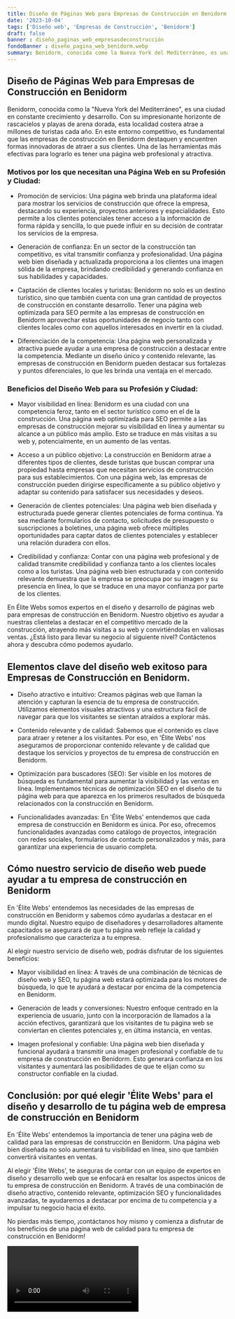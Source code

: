 ```yaml
---
title: Diseño de Páginas Web para Empresas de Construcción en Benidorm
date: '2023-10-04'
tags: ['Diseño web', 'Empresas de Construcción', 'Benidorm']
draft: false
banner : diseño_paginas_web_empresasdeconstrucción
fondoBanner : diseño_pagina_web_benidorm.webp
summary: Benidorm, conocida como la Nueva York del Mediterráneo, es una ciudad en constante crecimiento y desarrollo. Con su impresionante horizonte de rascacielos y playas de arena dorada, esta localidad costera atrae a millones de turistas cada año. En este entorno competitivo, es fundamental que las empresas de construcción en Benidorm destaquen y encuentren formas innovadoras de atraer a sus clientes. Una de las herramientas más efectivas para lograrlo es tener una página web profesional y atractiva.
---
```


## Diseño de Páginas Web para Empresas de Construcción en Benidorm

Benidorm, conocida como la "Nueva York del Mediterráneo", es una ciudad en constante crecimiento y desarrollo. Con su impresionante horizonte de rascacielos y playas de arena dorada, esta localidad costera atrae a millones de turistas cada año. En este entorno competitivo, es fundamental que las empresas de construcción en Benidorm destaquen y encuentren formas innovadoras de atraer a sus clientes. Una de las herramientas más efectivas para lograrlo es tener una página web profesional y atractiva.

### Motivos por los que necesitan una Página Web en su Profesión y Ciudad:
- Promoción de servicios: Una página web brinda una plataforma ideal para mostrar los servicios de construcción que ofrece la empresa, destacando su experiencia, proyectos anteriores y especialidades. Esto permite a los clientes potenciales tener acceso a la información de forma rápida y sencilla, lo que puede influir en su decisión de contratar los servicios de la empresa.

- Generación de confianza: En un sector de la construcción tan competitivo, es vital transmitir confianza y profesionalidad. Una página web bien diseñada y actualizada proporciona a los clientes una imagen sólida de la empresa, brindando credibilidad y generando confianza en sus habilidades y capacidades.

- Captación de clientes locales y turistas: Benidorm no solo es un destino turístico, sino que también cuenta con una gran cantidad de proyectos de construcción en constante desarrollo. Tener una página web optimizada para SEO permite a las empresas de construcción en Benidorm aprovechar estas oportunidades de negocio tanto con clientes locales como con aquellos interesados en invertir en la ciudad.

- Diferenciación de la competencia: Una página web personalizada y atractiva puede ayudar a una empresa de construcción a destacar entre la competencia. Mediante un diseño único y contenido relevante, las empresas de construcción en Benidorm pueden destacar sus fortalezas y puntos diferenciales, lo que les brinda una ventaja en el mercado.

### Beneficios del Diseño Web para su Profesión y Ciudad:
- Mayor visibilidad en línea: Benidorm es una ciudad con una competencia feroz, tanto en el sector turístico como en el de la construcción. Una página web optimizada para SEO permite a las empresas de construcción mejorar su visibilidad en línea y aumentar su alcance a un público más amplio. Esto se traduce en más visitas a su web y, potencialmente, en un aumento de las ventas.

- Acceso a un público objetivo: La construcción en Benidorm atrae a diferentes tipos de clientes, desde turistas que buscan comprar una propiedad hasta empresas que necesitan servicios de construcción para sus establecimientos. Con una página web, las empresas de construcción pueden dirigirse específicamente a su público objetivo y adaptar su contenido para satisfacer sus necesidades y deseos.

- Generación de clientes potenciales: Una página web bien diseñada y estructurada puede generar clientes potenciales de forma continua. Ya sea mediante formularios de contacto, solicitudes de presupuesto o suscripciones a boletines, una página web ofrece múltiples oportunidades para captar datos de clientes potenciales y establecer una relación duradera con ellos.

- Credibilidad y confianza: Contar con una página web profesional y de calidad transmite credibilidad y confianza tanto a los clientes locales como a los turistas. Una página web bien estructurada y con contenido relevante demuestra que la empresa se preocupa por su imagen y su presencia en línea, lo que se traduce en una mayor confianza por parte de los clientes.

En Élite Webs somos expertos en el diseño y desarrollo de páginas web para empresas de construcción en Benidorm. Nuestro objetivo es ayudar a nuestras clientelas a destacar en el competitivo mercado de la construcción, atrayendo más visitas a su web y convirtiéndolas en valiosas ventas. ¿Está listo para llevar su negocio al siguiente nivel? Contáctenos ahora y descubra cómo podemos ayudarlo.

<GifSeo />

<Cta />

## Elementos clave del diseño web exitoso para Empresas de Construcción en Benidorm.

- Diseño atractivo e intuitivo: Creamos páginas web que llaman la atención y capturan la esencia de tu empresa de construcción. Utilizamos elementos visuales atractivos y una estructura fácil de navegar para que los visitantes se sientan atraídos a explorar más.

- Contenido relevante y de calidad: Sabemos que el contenido es clave para atraer y retener a los visitantes. Por eso, en 'Élite Webs' nos aseguramos de proporcionar contenido relevante y de calidad que destaque los servicios y proyectos de tu empresa de construcción en Benidorm.

- Optimización para buscadores (SEO): Ser visible en los motores de búsqueda es fundamental para aumentar la visibilidad y las ventas en línea. Implementamos técnicas de optimización SEO en el diseño de tu página web para que aparezca en los primeros resultados de búsqueda relacionados con la construcción en Benidorm.

- Funcionalidades avanzadas: En 'Élite Webs' entendemos que cada empresa de construcción en Benidorm es única. Por eso, ofrecemos funcionalidades avanzadas como catálogo de proyectos, integración con redes sociales, formularios de contacto personalizados y más, para garantizar una experiencia de usuario completa.

## Cómo nuestro servicio de diseño web puede ayudar a tu empresa de construcción en Benidorm

En 'Élite Webs' entendemos las necesidades de las empresas de construcción en Benidorm y sabemos cómo ayudarlas a destacar en el mundo digital. Nuestro equipo de diseñadores y desarrolladores altamente capacitados se asegurará de que tu página web refleje la calidad y profesionalismo que caracteriza a tu empresa.

Al elegir nuestro servicio de diseño web, podrás disfrutar de los siguientes beneficios:

- Mayor visibilidad en línea: A través de una combinación de técnicas de diseño web y SEO, tu página web estará optimizada para los motores de búsqueda, lo que te ayudará a destacar por encima de la competencia en Benidorm.

- Generación de leads y conversiones: Nuestro enfoque centrado en la experiencia de usuario, junto con la incorporación de llamados a la acción efectivos, garantizará que los visitantes de tu página web se conviertan en clientes potenciales y, en última instancia, en ventas.

- Imagen profesional y confiable: Una página web bien diseñada y funcional ayudará a transmitir una imagen profesional y confiable de tu empresa de construcción en Benidorm. Esto generará confianza en los visitantes y aumentará las posibilidades de que te elijan como su constructor confiable en la ciudad.

## Conclusión: por qué elegir 'Élite Webs' para el diseño y desarrollo de tu página web de empresa de construcción en Benidorm

En 'Élite Webs' entendemos la importancia de tener una página web de calidad para las empresas de construcción en Benidorm. Una página web bien diseñada no solo aumentará tu visibilidad en línea, sino que también convertirá visitantes en ventas.

Al elegir 'Élite Webs', te aseguras de contar con un equipo de expertos en diseño y desarrollo web que se enfocará en resaltar los aspectos únicos de tu empresa de construcción en Benidorm. A través de una combinación de diseño atractivo, contenido relevante, optimización SEO y funcionalidades avanzadas, te ayudaremos a destacar por encima de tu competencia y a impulsar tu negocio hacia el éxito.

No pierdas más tiempo, ¡contáctanos hoy mismo y comienza a disfrutar de los beneficios de una página web de calidad para tu empresa de construcción en Benidorm!

<Video />

<CtaBot job='Empresas de Construcción' city='Benidorm'/>

<Gmaps query='Benidorm+españa+maps' />